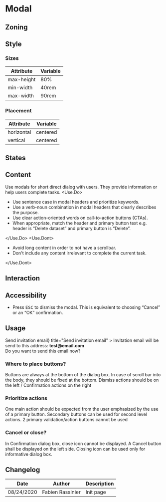 
<Meta title="Components/Modal" />

# Modal

## Zoning

<FigmaImage src="https://www.figma.com/file/2Sw2IvUHZ9F2srJ3L8AWxr/%F0%9F%93%90-Zoning?node-id=10%3A29" alt="zoning image for modal" />

## Style

### Sizes

| Attribute  | Variable |
| ---------- | -------- |
| max-height | 80%      |
| min-width  | 40rem    |
| max-width  | 90rem    |

### Placement

| Attribute  | Variable |
| ---------- | -------- |
| horizontal | centered |
| vertical   | centered |

## States

## Content
Use modals for short direct dialog with users. They provide information or help users complete tasks. 
<Use>
	<Use.Do>
		<ul>
			<li>Use sentence case in modal headers and prioritize keywords.</li>
			<li>Use a verb-noun combination in modal headers that clearly describes the purpose.</li>
			<li>Use clear action-oriented words on call-to-action buttons (CTAs).</li>
			<li>When appropriate, match the header and primary button text e.g. header is “Delete dataset” and primary button is “Delete”.</li>
		</ul>
	</Use.Do>
	<Use.Dont>
		<ul>
			<li>Avoid long content in order to not have a scrollbar.</li>
			<li>Don't include any content irrelevant to complete the current task.</li>
		</ul>
	</Use.Dont>
</Use>

## Interaction

## Accessibility

- Press <kbd>ESC</kbd> to dismiss the modal. This is equivalent to choosing “Cancel” or an “OK” confirmation.

## Usage

<Preview>
	<Story name="default">
		<Modal
			disclosure={<Button.Primary>Send invitation email</Button.Primary>}
			title="Send invitation email"
		>
			Invitation email will be send to this address: <strong>test@email.com</strong>
			<br />
			Do you want to send this email now?
		</Modal>
	</Story>
</Preview>

### Where to place buttons?

Buttons are always at the bottom of the dialog box. In case of scroll bar into the body, they should be fixed at the bottom.
Dismiss actions should be on the left / Confirmation actions on the right

### Prioritize actions

One main action should be expected from the user emphasized by the use of a primary button. Secondary buttons can be used for second level actions. 2 primary validation/action buttons cannot be used

### Cancel or close?

In Confirmation dialog box, close icon cannot be displayed.
A Cancel button shall be displayed on the left side. Closing icon can be used only for informative dialog box.

## Changelog

| Date       | Author           | Description |
| ---------- | ---------------- | ----------- |
| 08/24/2020 | Fabien Rassinier | Init page   |
